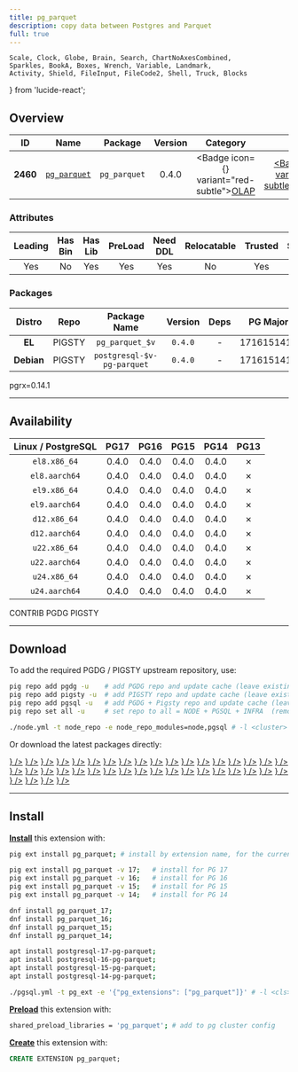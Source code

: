 ```yaml
---
title: pg_parquet
description: copy data between Postgres and Parquet
full: true
---
```


    Scale, Clock, Globe, Brain, Search, ChartNoAxesCombined,
    Sparkles, BookA, Boxes, Wrench, Variable, Landmark,
    Activity, Shield, FileInput, FileCode2, Shell, Truck, Blocks
} from 'lucide-react';

## Overview

| <TooltipIconButton tooltip="Extension unique identifier" side="top">ID</TooltipIconButton> | <TooltipIconButton tooltip="Extension name" side="top">Name</TooltipIconButton> | <TooltipIconButton tooltip="Package name for installation" side="top">Package</TooltipIconButton> | <TooltipIconButton tooltip="Latest available extension version" side="top">Version</TooltipIconButton> | <TooltipIconButton tooltip="Extension category" side="top">Category</TooltipIconButton> | <TooltipIconButton tooltip="Open source license" side="top">License</TooltipIconButton> | <TooltipIconButton tooltip="Programming language" side="top">Lang</TooltipIconButton> |
|:--------:|:--------:|:----------:|:--------------:|:---------------------------------------:|:------------------------------------------------------:|:----:|
| **2460** | [`pg_parquet`](https://github.com/CrunchyData/pg_parquet/) | `pg_parquet` | 0.4.0 | <Badge icon={<ChartNoAxesCombined />} variant="red-subtle"><a href="/ext/olap" className="no-underline">OLAP</a></Badge> | <a href="/ext/list/license#postgresql" className="no-underline"><Badge icon={<Scale />} variant="blue-subtle">PostgreSQL</Badge></a> | <a href="/ext/list/lang#rust"><Badge icon={<FileCode2 />} variant="amber-subtle">Rust</Badge></a> |

### Attributes

| <TooltipIconButton tooltip="The Primary Leading extension in the Package" side="top">Leading</TooltipIconButton> | <TooltipIconButton tooltip="Contains binary utils" side="top">Has Bin</TooltipIconButton> | <TooltipIconButton tooltip="Contains .so shared library files" side="top">Has Lib</TooltipIconButton> | <TooltipIconButton tooltip="Requires preloading via shared_preload_libraries" side="top">PreLoad</TooltipIconButton> | <TooltipIconButton tooltip="Requires CREATE EXTENSION DDL command" side="top">Need DDL</TooltipIconButton> | <TooltipIconButton tooltip="Can be installed in any schema" side="top">Relocatable</TooltipIconButton> | <TooltipIconButton tooltip="Can be created by non-superuser" side="top">Trusted</TooltipIconButton> | <TooltipIconButton tooltip="Schemas used by this extension" side="top">Schemas</TooltipIconButton> |
|:-------:|:-------:|:-------:|:-------:|:--------:|:-----------:|:-------:|:-------:|
| Yes | No | Yes | Yes | Yes | No | Yes | - |

### Packages

| <TooltipIconButton tooltip="Linux distribution family, EL or Debian" side="top">Distro</TooltipIconButton> | <TooltipIconButton tooltip="Package repository" side="top">Repo</TooltipIconButton> | <TooltipIconButton tooltip="The RPM/DEB Package Name Pattern (replace $v with real pg major)" side="top">Package Name</TooltipIconButton> | <TooltipIconButton tooltip="Latest package version" side="top">Version</TooltipIconButton> | <TooltipIconButton tooltip="RPM/DEB Package dependencies" side="top">Deps</TooltipIconButton> | <TooltipIconButton tooltip="Available in these PostgreSQL Major Versions" side="top">PG Major</TooltipIconButton> |
|:----------:|:--------:|:------------------------:|:-----------:|:------------:|:------------------:|
|   **EL**   | <Badge variant="amber-subtle"><span className="font-bold">PIGSTY</span></Badge> | `pg_parquet_$v` | `0.4.0` | - | <Badge variant="green-subtle">17</Badge><Badge variant="green-subtle">16</Badge><Badge variant="green-subtle">15</Badge><Badge variant="green-subtle">14</Badge><Badge variant="red-subtle">13</Badge> |
| **Debian** | <Badge variant="amber-subtle"><span className="font-bold">PIGSTY</span></Badge> | `postgresql-$v-pg-parquet` | `0.4.0` | - | <Badge variant="green-subtle">17</Badge><Badge variant="green-subtle">16</Badge><Badge variant="green-subtle">15</Badge><Badge variant="green-subtle">14</Badge><Badge variant="red-subtle">13</Badge> |


<Callout title="Comments" type="info">
    pgrx=0.14.1
</Callout>


------

## Availability

| <TooltipIconButton tooltip="Linux Distro Arch / PostgreSQL Major Version" side="top">Linux / PostgreSQL </TooltipIconButton> | **PG17** | **PG16** | **PG15** | **PG14** | <span className="text-red-500">**PG13**</span> |
|:-----:|:-----:|:-----:|:-----:|:-----:|:-----:|
| `el8.x86_64` | <Badge variant="amber-subtle">0.4.0</Badge> | <Badge variant="amber-subtle">0.4.0</Badge> | <Badge variant="amber-subtle">0.4.0</Badge> | <Badge variant="amber-subtle">0.4.0</Badge> | <Badge variant="red-subtle">✗</Badge> |
| `el8.aarch64` | <Badge variant="amber-subtle">0.4.0</Badge> | <Badge variant="amber-subtle">0.4.0</Badge> | <Badge variant="amber-subtle">0.4.0</Badge> | <Badge variant="amber-subtle">0.4.0</Badge> | <Badge variant="red-subtle">✗</Badge> |
| `el9.x86_64` | <Badge variant="amber-subtle">0.4.0</Badge> | <Badge variant="amber-subtle">0.4.0</Badge> | <Badge variant="amber-subtle">0.4.0</Badge> | <Badge variant="amber-subtle">0.4.0</Badge> | <Badge variant="red-subtle">✗</Badge> |
| `el9.aarch64` | <Badge variant="amber-subtle">0.4.0</Badge> | <Badge variant="amber-subtle">0.4.0</Badge> | <Badge variant="amber-subtle">0.4.0</Badge> | <Badge variant="amber-subtle">0.4.0</Badge> | <Badge variant="red-subtle">✗</Badge> |
| `d12.x86_64` | <Badge variant="amber-subtle">0.4.0</Badge> | <Badge variant="amber-subtle">0.4.0</Badge> | <Badge variant="amber-subtle">0.4.0</Badge> | <Badge variant="amber-subtle">0.4.0</Badge> | <Badge variant="red-subtle">✗</Badge> |
| `d12.aarch64` | <Badge variant="amber-subtle">0.4.0</Badge> | <Badge variant="amber-subtle">0.4.0</Badge> | <Badge variant="amber-subtle">0.4.0</Badge> | <Badge variant="amber-subtle">0.4.0</Badge> | <Badge variant="red-subtle">✗</Badge> |
| `u22.x86_64` | <Badge variant="amber-subtle">0.4.0</Badge> | <Badge variant="amber-subtle">0.4.0</Badge> | <Badge variant="amber-subtle">0.4.0</Badge> | <Badge variant="amber-subtle">0.4.0</Badge> | <Badge variant="red-subtle">✗</Badge> |
| `u22.aarch64` | <Badge variant="amber-subtle">0.4.0</Badge> | <Badge variant="amber-subtle">0.4.0</Badge> | <Badge variant="amber-subtle">0.4.0</Badge> | <Badge variant="amber-subtle">0.4.0</Badge> | <Badge variant="red-subtle">✗</Badge> |
| `u24.x86_64` | <Badge variant="amber-subtle">0.4.0</Badge> | <Badge variant="amber-subtle">0.4.0</Badge> | <Badge variant="amber-subtle">0.4.0</Badge> | <Badge variant="amber-subtle">0.4.0</Badge> | <Badge variant="red-subtle">✗</Badge> |
| `u24.aarch64` | <Badge variant="amber-subtle">0.4.0</Badge> | <Badge variant="amber-subtle">0.4.0</Badge> | <Badge variant="amber-subtle">0.4.0</Badge> | <Badge variant="amber-subtle">0.4.0</Badge> | <Badge variant="red-subtle">✗</Badge> |

<Badge variant="green-subtle"><span className="font-black">CONTRIB</span></Badge> <Badge variant="blue-subtle"><span className="font-black">PGDG</span></Badge> <Badge variant="amber-subtle"><span className="font-black">PIGSTY</span></Badge>

------

## Download

To add the required PGDG / PIGSTY upstream repository, use:

```bash tab="pig"
pig repo add pgdg -u    # add PGDG repo and update cache (leave existing repos)
pig repo add pigsty -u  # add PIGSTY repo and update cache (leave existing repos)
pig repo add pgsql -u   # add PGDG + Pigsty repo and update cache (leave existing repos)
pig repo set all -u     # set repo to all = NODE + PGSQL + INFRA  (remove existing repos)
```
```bash tab="pigsty"
./node.yml -t node_repo -e node_repo_modules=node,pgsql # -l <cluster>
```

Or download the latest packages directly:

<Files>
    <Folder name="el8.x86_64">
        <a href="https://repo.pigsty.io/yum/pgsql/el8.x86_64/pg_parquet_17-0.4.0-1PIGSTY.el8.x86_64.rpm"><File name="pg_parquet_17-0.4.0-1PIGSTY.el8.x86_64.rpm" icon={<Package className="text-emerald-500" />} /></a>
        <a href="https://repo.pigsty.io/yum/pgsql/el8.x86_64/pg_parquet_16-0.4.0-1PIGSTY.el8.x86_64.rpm"><File name="pg_parquet_16-0.4.0-1PIGSTY.el8.x86_64.rpm" icon={<Package className="text-emerald-500" />} /></a>
        <a href="https://repo.pigsty.io/yum/pgsql/el8.x86_64/pg_parquet_15-0.4.0-1PIGSTY.el8.x86_64.rpm"><File name="pg_parquet_15-0.4.0-1PIGSTY.el8.x86_64.rpm" icon={<Package className="text-emerald-500" />} /></a>
        <a href="https://repo.pigsty.io/yum/pgsql/el8.x86_64/pg_parquet_14-0.4.0-1PIGSTY.el8.x86_64.rpm"><File name="pg_parquet_14-0.4.0-1PIGSTY.el8.x86_64.rpm" icon={<Package className="text-emerald-500" />} /></a>
    </Folder>
    <Folder name="el8.aarch64">
        <a href="https://repo.pigsty.io/yum/pgsql/el8.aarch64/pg_parquet_17-0.4.0-1PIGSTY.el8.aarch64.rpm"><File name="pg_parquet_17-0.4.0-1PIGSTY.el8.aarch64.rpm" icon={<Package className="text-orange-500" />} /></a>
        <a href="https://repo.pigsty.io/yum/pgsql/el8.aarch64/pg_parquet_16-0.4.0-1PIGSTY.el8.aarch64.rpm"><File name="pg_parquet_16-0.4.0-1PIGSTY.el8.aarch64.rpm" icon={<Package className="text-orange-500" />} /></a>
        <a href="https://repo.pigsty.io/yum/pgsql/el8.aarch64/pg_parquet_15-0.4.0-1PIGSTY.el8.aarch64.rpm"><File name="pg_parquet_15-0.4.0-1PIGSTY.el8.aarch64.rpm" icon={<Package className="text-orange-500" />} /></a>
        <a href="https://repo.pigsty.io/yum/pgsql/el8.aarch64/pg_parquet_14-0.4.0-1PIGSTY.el8.aarch64.rpm"><File name="pg_parquet_14-0.4.0-1PIGSTY.el8.aarch64.rpm" icon={<Package className="text-orange-500" />} /></a>
    </Folder>
    <Folder name="el9.x86_64">
        <a href="https://repo.pigsty.io/yum/pgsql/el9.x86_64/pg_parquet_17-0.4.0-1PIGSTY.el9.x86_64.rpm"><File name="pg_parquet_17-0.4.0-1PIGSTY.el9.x86_64.rpm" icon={<Package className="text-emerald-500" />} /></a>
        <a href="https://repo.pigsty.io/yum/pgsql/el9.x86_64/pg_parquet_16-0.4.0-1PIGSTY.el9.x86_64.rpm"><File name="pg_parquet_16-0.4.0-1PIGSTY.el9.x86_64.rpm" icon={<Package className="text-emerald-500" />} /></a>
        <a href="https://repo.pigsty.io/yum/pgsql/el9.x86_64/pg_parquet_15-0.4.0-1PIGSTY.el9.x86_64.rpm"><File name="pg_parquet_15-0.4.0-1PIGSTY.el9.x86_64.rpm" icon={<Package className="text-emerald-500" />} /></a>
        <a href="https://repo.pigsty.io/yum/pgsql/el9.x86_64/pg_parquet_14-0.4.0-1PIGSTY.el9.x86_64.rpm"><File name="pg_parquet_14-0.4.0-1PIGSTY.el9.x86_64.rpm" icon={<Package className="text-emerald-500" />} /></a>
    </Folder>
    <Folder name="el9.aarch64">
        <a href="https://repo.pigsty.io/yum/pgsql/el9.aarch64/pg_parquet_17-0.4.0-1PIGSTY.el9.aarch64.rpm"><File name="pg_parquet_17-0.4.0-1PIGSTY.el9.aarch64.rpm" icon={<Package className="text-orange-500" />} /></a>
        <a href="https://repo.pigsty.io/yum/pgsql/el9.aarch64/pg_parquet_16-0.4.0-1PIGSTY.el9.aarch64.rpm"><File name="pg_parquet_16-0.4.0-1PIGSTY.el9.aarch64.rpm" icon={<Package className="text-orange-500" />} /></a>
        <a href="https://repo.pigsty.io/yum/pgsql/el9.aarch64/pg_parquet_15-0.4.0-1PIGSTY.el9.aarch64.rpm"><File name="pg_parquet_15-0.4.0-1PIGSTY.el9.aarch64.rpm" icon={<Package className="text-orange-500" />} /></a>
        <a href="https://repo.pigsty.io/yum/pgsql/el9.aarch64/pg_parquet_14-0.4.0-1PIGSTY.el9.aarch64.rpm"><File name="pg_parquet_14-0.4.0-1PIGSTY.el9.aarch64.rpm" icon={<Package className="text-orange-500" />} /></a>
    </Folder>
    <Folder name="d12.x86_64">
        <a href="https://repo.pigsty.io/apt/pgsql/bookworm/pool/main/p/pg-parquet/postgresql-17-pg-parquet_0.4.0-1PIGSTY~bookworm_amd64.deb"><File name="postgresql-17-pg-parquet_0.4.0-1PIGSTY~bookworm_amd64.deb" icon={<Box className="text-emerald-500" />} /></a>
        <a href="https://repo.pigsty.io/apt/pgsql/bookworm/pool/main/p/pg-parquet/postgresql-16-pg-parquet_0.4.0-1PIGSTY~bookworm_amd64.deb"><File name="postgresql-16-pg-parquet_0.4.0-1PIGSTY~bookworm_amd64.deb" icon={<Box className="text-emerald-500" />} /></a>
        <a href="https://repo.pigsty.io/apt/pgsql/bookworm/pool/main/p/pg-parquet/postgresql-15-pg-parquet_0.4.0-1PIGSTY~bookworm_amd64.deb"><File name="postgresql-15-pg-parquet_0.4.0-1PIGSTY~bookworm_amd64.deb" icon={<Box className="text-emerald-500" />} /></a>
        <a href="https://repo.pigsty.io/apt/pgsql/bookworm/pool/main/p/pg-parquet/postgresql-14-pg-parquet_0.4.0-1PIGSTY~bookworm_amd64.deb"><File name="postgresql-14-pg-parquet_0.4.0-1PIGSTY~bookworm_amd64.deb" icon={<Box className="text-emerald-500" />} /></a>
    </Folder>
    <Folder name="d12.aarch64">
        <a href="https://repo.pigsty.io/apt/pgsql/bookworm/pool/main/p/pg-parquet/postgresql-17-pg-parquet_0.4.0-1PIGSTY~bookworm_arm64.deb"><File name="postgresql-17-pg-parquet_0.4.0-1PIGSTY~bookworm_arm64.deb" icon={<Box className="text-orange-500" />} /></a>
        <a href="https://repo.pigsty.io/apt/pgsql/bookworm/pool/main/p/pg-parquet/postgresql-16-pg-parquet_0.4.0-1PIGSTY~bookworm_arm64.deb"><File name="postgresql-16-pg-parquet_0.4.0-1PIGSTY~bookworm_arm64.deb" icon={<Box className="text-orange-500" />} /></a>
        <a href="https://repo.pigsty.io/apt/pgsql/bookworm/pool/main/p/pg-parquet/postgresql-15-pg-parquet_0.4.0-1PIGSTY~bookworm_arm64.deb"><File name="postgresql-15-pg-parquet_0.4.0-1PIGSTY~bookworm_arm64.deb" icon={<Box className="text-orange-500" />} /></a>
        <a href="https://repo.pigsty.io/apt/pgsql/bookworm/pool/main/p/pg-parquet/postgresql-14-pg-parquet_0.4.0-1PIGSTY~bookworm_arm64.deb"><File name="postgresql-14-pg-parquet_0.4.0-1PIGSTY~bookworm_arm64.deb" icon={<Box className="text-orange-500" />} /></a>
    </Folder>
    <Folder name="u22.x86_64">
        <a href="https://repo.pigsty.io/apt/pgsql/jammy/pool/main/p/pg-parquet/postgresql-17-pg-parquet_0.4.0-1PIGSTY~jammy_amd64.deb"><File name="postgresql-17-pg-parquet_0.4.0-1PIGSTY~jammy_amd64.deb" icon={<Box className="text-emerald-500" />} /></a>
        <a href="https://repo.pigsty.io/apt/pgsql/jammy/pool/main/p/pg-parquet/postgresql-16-pg-parquet_0.4.0-1PIGSTY~jammy_amd64.deb"><File name="postgresql-16-pg-parquet_0.4.0-1PIGSTY~jammy_amd64.deb" icon={<Box className="text-emerald-500" />} /></a>
        <a href="https://repo.pigsty.io/apt/pgsql/jammy/pool/main/p/pg-parquet/postgresql-15-pg-parquet_0.4.0-1PIGSTY~jammy_amd64.deb"><File name="postgresql-15-pg-parquet_0.4.0-1PIGSTY~jammy_amd64.deb" icon={<Box className="text-emerald-500" />} /></a>
        <a href="https://repo.pigsty.io/apt/pgsql/jammy/pool/main/p/pg-parquet/postgresql-14-pg-parquet_0.4.0-1PIGSTY~jammy_amd64.deb"><File name="postgresql-14-pg-parquet_0.4.0-1PIGSTY~jammy_amd64.deb" icon={<Box className="text-emerald-500" />} /></a>
    </Folder>
    <Folder name="u22.aarch64">
        <a href="https://repo.pigsty.io/apt/pgsql/jammy/pool/main/p/pg-parquet/postgresql-17-pg-parquet_0.4.0-1PIGSTY~jammy_arm64.deb"><File name="postgresql-17-pg-parquet_0.4.0-1PIGSTY~jammy_arm64.deb" icon={<Box className="text-orange-500" />} /></a>
        <a href="https://repo.pigsty.io/apt/pgsql/jammy/pool/main/p/pg-parquet/postgresql-16-pg-parquet_0.4.0-1PIGSTY~jammy_arm64.deb"><File name="postgresql-16-pg-parquet_0.4.0-1PIGSTY~jammy_arm64.deb" icon={<Box className="text-orange-500" />} /></a>
        <a href="https://repo.pigsty.io/apt/pgsql/jammy/pool/main/p/pg-parquet/postgresql-15-pg-parquet_0.4.0-1PIGSTY~jammy_arm64.deb"><File name="postgresql-15-pg-parquet_0.4.0-1PIGSTY~jammy_arm64.deb" icon={<Box className="text-orange-500" />} /></a>
        <a href="https://repo.pigsty.io/apt/pgsql/jammy/pool/main/p/pg-parquet/postgresql-14-pg-parquet_0.4.0-1PIGSTY~jammy_arm64.deb"><File name="postgresql-14-pg-parquet_0.4.0-1PIGSTY~jammy_arm64.deb" icon={<Box className="text-orange-500" />} /></a>
    </Folder>
    <Folder name="u24.x86_64">
        <a href="https://repo.pigsty.io/apt/pgsql/noble/pool/main/p/pg-parquet/postgresql-17-pg-parquet_0.4.0-1PIGSTY~noble_amd64.deb"><File name="postgresql-17-pg-parquet_0.4.0-1PIGSTY~noble_amd64.deb" icon={<Box className="text-emerald-500" />} /></a>
        <a href="https://repo.pigsty.io/apt/pgsql/noble/pool/main/p/pg-parquet/postgresql-16-pg-parquet_0.4.0-1PIGSTY~noble_amd64.deb"><File name="postgresql-16-pg-parquet_0.4.0-1PIGSTY~noble_amd64.deb" icon={<Box className="text-emerald-500" />} /></a>
        <a href="https://repo.pigsty.io/apt/pgsql/noble/pool/main/p/pg-parquet/postgresql-15-pg-parquet_0.4.0-1PIGSTY~noble_amd64.deb"><File name="postgresql-15-pg-parquet_0.4.0-1PIGSTY~noble_amd64.deb" icon={<Box className="text-emerald-500" />} /></a>
        <a href="https://repo.pigsty.io/apt/pgsql/noble/pool/main/p/pg-parquet/postgresql-14-pg-parquet_0.4.0-1PIGSTY~noble_amd64.deb"><File name="postgresql-14-pg-parquet_0.4.0-1PIGSTY~noble_amd64.deb" icon={<Box className="text-emerald-500" />} /></a>
    </Folder>
    <Folder name="u24.aarch64">
        <a href="https://repo.pigsty.io/apt/pgsql/noble/pool/main/p/pg-parquet/postgresql-17-pg-parquet_0.4.0-1PIGSTY~noble_arm64.deb"><File name="postgresql-17-pg-parquet_0.4.0-1PIGSTY~noble_arm64.deb" icon={<Box className="text-orange-500" />} /></a>
        <a href="https://repo.pigsty.io/apt/pgsql/noble/pool/main/p/pg-parquet/postgresql-16-pg-parquet_0.4.0-1PIGSTY~noble_arm64.deb"><File name="postgresql-16-pg-parquet_0.4.0-1PIGSTY~noble_arm64.deb" icon={<Box className="text-orange-500" />} /></a>
        <a href="https://repo.pigsty.io/apt/pgsql/noble/pool/main/p/pg-parquet/postgresql-15-pg-parquet_0.4.0-1PIGSTY~noble_arm64.deb"><File name="postgresql-15-pg-parquet_0.4.0-1PIGSTY~noble_arm64.deb" icon={<Box className="text-orange-500" />} /></a>
        <a href="https://repo.pigsty.io/apt/pgsql/noble/pool/main/p/pg-parquet/postgresql-14-pg-parquet_0.4.0-1PIGSTY~noble_arm64.deb"><File name="postgresql-14-pg-parquet_0.4.0-1PIGSTY~noble_arm64.deb" icon={<Box className="text-orange-500" />} /></a>
    </Folder>
</Files>

------

## Install

[**Install**](/docs/pgsql/extension/install) this extension with:

```bash tab="pig"
pig ext install pg_parquet; # install by extension name, for the current active PG version

pig ext install pg_parquet -v 17;   # install for PG 17
pig ext install pg_parquet -v 16;   # install for PG 16
pig ext install pg_parquet -v 15;   # install for PG 15
pig ext install pg_parquet -v 14;   # install for PG 14
```
```bash tab="yum" 
dnf install pg_parquet_17;
dnf install pg_parquet_16;
dnf install pg_parquet_15;
dnf install pg_parquet_14;
```
```bash tab="apt" 
apt install postgresql-17-pg-parquet;
apt install postgresql-16-pg-parquet;
apt install postgresql-15-pg-parquet;
apt install postgresql-14-pg-parquet;
```
```bash tab="ansible"
./pgsql.yml -t pg_ext -e '{"pg_extensions": ["pg_parquet"]}' # -l <cls>
```

[**Preload**](/docs/pgsql/extension/load) this extension with:

```bash
shared_preload_libraries = 'pg_parquet'; # add to pg cluster config
```

[**Create**](/docs/pgsql/extension/create) this extension with:

```sql
CREATE EXTENSION pg_parquet;
```


